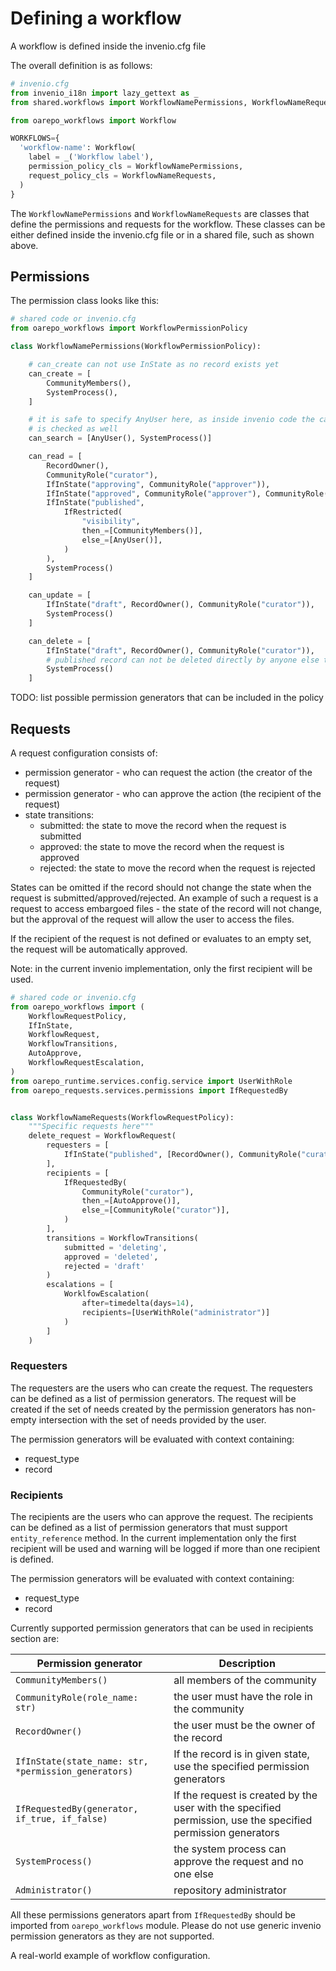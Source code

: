 

# Defining a workflow

<ToDo />

A workflow is defined inside the invenio.cfg file

The overall definition is as follows:

```python
# invenio.cfg
from invenio_i18n import lazy_gettext as _
from shared.workflows import WorkflowNamePermissions, WorkflowNameRequests

from oarepo_workflows import Workflow

WORKFLOWS={
  'workflow-name': Workflow(
    label = _('Workflow label'),
    permission_policy_cls = WorkflowNamePermissions,
    request_policy_cls = WorkflowNameRequests,
  )
}
```

The `WorkflowNamePermissions` and `WorkflowNameRequests` are classes that define
the permissions and requests for the workflow. These classes can be either defined
inside the invenio.cfg file or in a shared file, such as shown above.


## Permissions

The permission class looks like this:

```python
# shared code or invenio.cfg
from oarepo_workflows import WorkflowPermissionPolicy

class WorkflowNamePermissions(WorkflowPermissionPolicy):

    # can_create can not use InState as no record exists yet
    can_create = [
        CommunityMembers(),
        SystemProcess(),
    ]

    # it is safe to specify AnyUser here, as inside invenio code the can_read
    # is checked as well
    can_search = [AnyUser(), SystemProcess()]

    can_read = [
        RecordOwner(),
        CommunityRole("curator"),
        IfInState("approving", CommunityRole("approver")),
        IfInState("approved", CommunityRole("approver"), CommunityRole("publisher")),
        IfInState("published",
            IfRestricted(
                "visibility",
                then_=[CommunityMembers()],
                else_=[AnyUser()],
            )
        ),
        SystemProcess()
    ]

    can_update = [
        IfInState("draft", RecordOwner(), CommunityRole("curator")),
        SystemProcess()
    ]

    can_delete = [
        IfInState("draft", RecordOwner(), CommunityRole("curator")),
        # published record can not be deleted directly by anyone else than system
        SystemProcess()
    ]
```

TODO: list possible permission generators that can be included in the policy

## Requests

A request configuration consists of:

* permission generator - who can request the action (the creator of the request)
* permission generator - who can approve the action (the recipient of the request)
* state transitions:
  * submitted: the state to move the record when the request is submitted
  * approved: the state to move the record when the request is approved
  * rejected: the state to move the record when the request is rejected

States can be omitted if the record should not change the state when the request
is submitted/approved/rejected. An example of such a request is a request to access
embargoed files - the state of the record will not change, but the approval of the
request will allow the user to access the files.

If the recipient of the request is not defined or evaluates to an empty set, the request
will be automatically approved.

Note: in the current invenio implementation, only the first recipient will be used.

```python
# shared code or invenio.cfg
from oarepo_workflows import (
    WorkflowRequestPolicy,
    IfInState,
    WorkflowRequest,
    WorkflowTransitions,
    AutoApprove,
    WorkflowRequestEscalation,
)
from oarepo_runtime.services.config.service import UserWithRole
from oarepo_requests.services.permissions import IfRequestedBy


class WorkflowNameRequests(WorkflowRequestPolicy):
    """Specific requests here"""
    delete_request = WorkflowRequest(
        requesters = [
            IfInState("published", [RecordOwner(), CommunityRole("curator")]),
        ],
        recipients = [
            IfRequestedBy(
                CommunityRole("curator"),
                then_=[AutoApprove()],
                else_=[CommunityRole("curator")],
            )
        ],
        transitions = WorkflowTransitions(
            submitted = 'deleting',
            approved = 'deleted',
            rejected = 'draft'
        )
        escalations = [
            WorklfowEscalation(
                after=timedelta(days=14),
                recipients=[UserWithRole("administrator")]
            )
        ]
    )
```

### Requesters

The requesters are the users who can create the request. The requesters can be
defined as a list of permission generators. The request will be created if the
set of needs created by the permission generators has non-empty intersection
with the set of needs provided by the user.

The permission generators will be evaluated with context containing:
  * request_type
  * record

### Recipients

The recipients are the users who can approve the request. The recipients can be
defined as a list of permission generators that must support `entity_reference`
method. In the current implementation only the first recipient will be used and
warning will be logged if more than one recipient is defined.

The permission generators will be evaluated with context containing:
  * request_type
  * record

Currently supported permission generators that can be used in recipients section are:

| Permission generator | Description |
|----------------------|-------------|
| `CommunityMembers()` | all members of the community |
| `CommunityRole(role_name: str)` | the user must have the role in the community |
| `RecordOwner()` | the user must be the owner of the record |
| `IfInState(state_name: str, *permission_generators)` | If the record is in given state, use the specified permission generators |
| `IfRequestedBy(generator, if_true, if_false)` | If the request is created by the user with the specified permission, use the specified permission generators |
| `SystemProcess()` | the system process can approve the request and no one else |
| `Administrator()` | repository administrator |

All these permissions generators apart from `IfRequestedBy` should be imported from `oarepo_workflows` module.
Please do not use generic invenio permission generators as they are not supported.


<Cards>
    <Card title='Configuration example' arrow href="/customize/workflows/example">A real-world example of workflow configuration.</Card>
</Cards>
